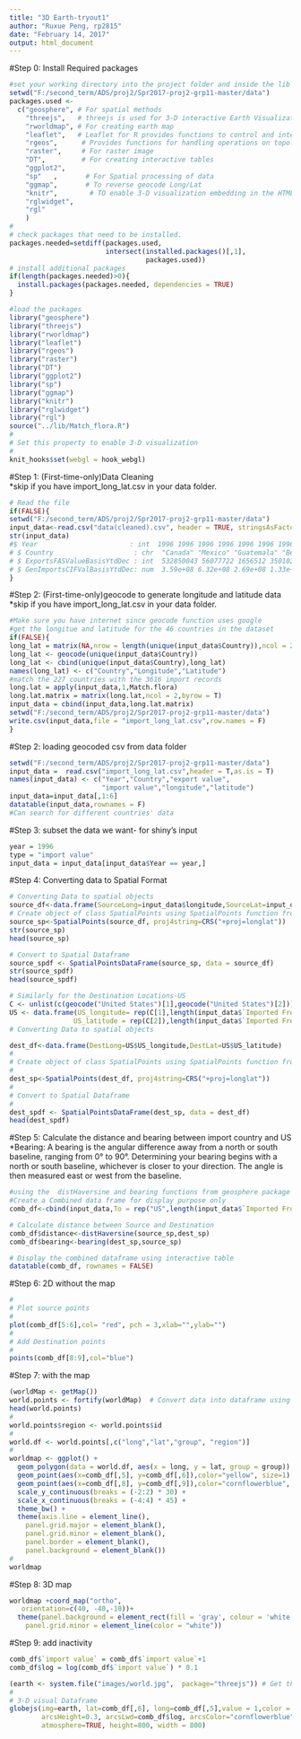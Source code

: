 ---
title: "3D Earth-tryout1"
author: "Ruxue Peng, rp2815"
date: "February 14, 2017"
output: html_document
---  
#Step 0: Install Required packages  
```{r,echo = F}
#set your working directory into the project folder and inside the lib library
setwd("F:/second_term/ADS/proj2/Spr2017-proj2-grp11-master/data")
packages.used <- 
  c("geosphere", # For spatial methods  
    "threejs",   # threejs is used for 3-D interactive Earth Visualization
    "rworldmap", # For creating earth map
    "leaflet",   # Leaflet for R provides functions to control and integrate Leaflet, a JavaScript library for interactive maps, within R.
    "rgeos",      # Provides functions for handling operations on topologies.
    "raster",     # For raster image
    "DT",         # For creating interactive tables
    "ggplot2",
    "sp"   ,       # For Spatial processing of data
    "ggmap",       # To reverse geocode Long/Lat
    "knitr",        # TO enable 3-D visualization embedding in the HTML page
    "rglwidget",
    "rgl"
    )
#
# check packages that need to be installed.
packages.needed=setdiff(packages.used, 
                        intersect(installed.packages()[,1], 
                                  packages.used))
# install additional packages
if(length(packages.needed)>0){
  install.packages(packages.needed, dependencies = TRUE)
}

#load the packages
library("geosphere")
library("threejs")
library("rworldmap")
library("leaflet")
library("rgeos")
library("raster")
library("DT")
library("ggplot2")
library("sp")
library("ggmap")
library("knitr")
library("rglwidget")
library("rgl")
source("../lib/Match_flora.R")
#
# Set this property to enable 3-D visualization
#
knit_hooks$set(webgl = hook_webgl)
```  

#Step 1: (First-time-only)Data Cleaning  
*skip if you have import_long_lat.csv in your data folder.  

```{r Data Cleaning}
# Read the file
if(FALSE){ 
setwd("F:/second_term/ADS/proj2/Spr2017-proj2-grp11-master/data")
input_data<-read.csv("data(cleaned).csv", header = TRUE, stringsAsFactors = FALSE)
str(input_data)
#$ Year                       : int  1996 1996 1996 1996 1996 1996 1996 1996 1996 1996 ...
# $ Country                    : chr  "Canada" "Mexico" "Guatemala" "Belize" ...
# $ ExportsFASValueBasisYtdDec : int  532850043 56077722 1656512 350102 1114079 1226421 642139 2113706 4827307 1283338 ...
# $ GenImportsCIFValBasisYtdDec: num  3.59e+08 6.32e+08 2.69e+08 1.33e+05 5.54e+07 ...
}
```  

#Step 2: (First-time-only)geocode to generate longitude and latitude data  
*skip if you have import_long_lat.csv in your data folder.  

```{r Geocoding}
#Make sure you have internet since geocode function uses google 
#get the longitue and latitude for the 46 countries in the dataset
if(FALSE){
long_lat = matrix(NA,nrow = length(unique(input_data$Country)),ncol = 2)
long_lat <- geocode(unique(input_data$Country))
long_lat <- cbind(unique(input_data$Country),long_lat)
names(long_lat) <- c("Country","Longitude","Latitude")
#match the 227 countries with the 3616 import records 
long.lat = apply(input_data,1,Match.flora)
long.lat.matrix = matrix(long.lat,ncol = 2,byrow = T)
input_data = cbind(input_data,long.lat.matrix)
setwd("F:/second_term/ADS/proj2/Spr2017-proj2-grp11-master/data")
write.csv(input_data,file = "import_long_lat.csv",row.names = F)
}

```  

#Step 2: loading geocoded csv from data folder  

```{r}
setwd("F:/second_term/ADS/proj2/Spr2017-proj2-grp11-master/data")
input_data =  read.csv("import_long_lat.csv",header = T,as.is = T)
names(input_data) <- c("Year","Country","export value",
                       "import value","longitude","latitude")
input_data=input_data[,1:6]
datatable(input_data,rownames = F)
#Can search for different countries' data
```  

#Step 3: subset the data we want- for shiny's input

```{r preparation for shiny input}
year = 1996
type = "import value"
input_data = input_data[input_data$Year == year,]
```


#Step 4: Converting data to Spatial Format
```{r Spatial Format}
# Converting Data to spatial objects
source_df<-data.frame(SourceLong=input_data$longitude,SourceLat=input_data$latitude)
# Create object of class SpatialPoints using SpatialPoints function from sp package
source_sp<-SpatialPoints(source_df, proj4string=CRS("+proj=longlat"))
str(source_sp)
head(source_sp)

# Convert to Spatial Dataframe
source_spdf <- SpatialPointsDataFrame(source_sp, data = source_df)
str(source_spdf)
head(source_spdf)
```  



```{r US long and lat}
# Similarly for the Destination Locations-US
C <- unlist(c(geocode("United States")[1],geocode("United States")[2]))
US <- data.frame(US_longitude= rep(C[1],length(input_data$`Imported From`)),
                US_latitude = rep(C[2]),length(input_data$`Imported From`))[,1:2]
# Converting Data to spatial objects

dest_df<-data.frame(DestLong=US$US_longitude,DestLat=US$US_latitude)
#
# Create object of class SpatialPoints using SpatialPoints function from sp package
#
dest_sp<-SpatialPoints(dest_df, proj4string=CRS("+proj=longlat"))
#
# Convert to Spatial Dataframe
#
dest_spdf <- SpatialPointsDataFrame(dest_sp, data = dest_df)
head(dest_spdf)
```  

#Step 5: Calculate the distance and bearing between import country and US  
*Bearing: A bearing is the angular difference away from a north or south baseline, ranging from 0° to 90°. Determining your bearing begins with a north or south baseline, whichever is closer to your direction. The angle is then measured east or west from the baseline.
```{r}
#using the  distHaversine and bearing functions from geosphere package
#Create a Combined data frame for display purpose only
comb_df<-cbind(input_data,To = rep("US",length(input_data$`Imported From`)),US)

# Calculate distance between Source and Destination
comb_df$distance<-distHaversine(source_sp,dest_sp)
comb_df$bearing<-bearing(dest_sp,source_sp)

# Display the combined dataframe using interactive table 
datatable(comb_df, rownames = FALSE)
```  

#Step 6: 2D without the map
```{r}
#
# Plot source points
#
plot(comb_df[5:6],col= "red", pch = 3,xlab="",ylab="")
#
# Add Destination points
#
points(comb_df[8:9],col="blue")

```  

#Step 7: with the map

```{r}
(worldMap <- getMap())
world.points <- fortify(worldMap)  # Convert data into dataframe using fortify from ggplot2
head(world.points)
#
world.points$region <- world.points$id
#
world.df <- world.points[,c("long","lat","group", "region")]
#
worldmap <- ggplot() + 
  geom_polygon(data = world.df, aes(x = long, y = lat, group = group)) +
  geom_point(aes(x=comb_df[,5], y=comb_df[,6]),color="yellow", size=1) +  # Plot Source Locations
  geom_point(aes(x=comb_df[,8], y=comb_df[,9]),color="cornflowerblue", size=10) +  # Plot Dest Location
  scale_y_continuous(breaks = (-2:2) * 30) +
  scale_x_continuous(breaks = (-4:4) * 45) +
  theme_bw() +
  theme(axis.line = element_line(),
    panel.grid.major = element_blank(),
    panel.grid.minor = element_blank(),
    panel.border = element_blank(),
    panel.background = element_blank())
#
worldmap
```  

#Step 8: 3D map

```{r}
worldmap +coord_map("ortho", 
   orientation=c(40, -40,-10))+
  theme(panel.background = element_rect(fill = 'gray', colour = 'white'), panel.grid.major = element_line(color = "white"),
    panel.grid.minor = element_line(color = "white"))
```

#Step 9: add inactivity  

```{r}
comb_df$`import value` = comb_df$`import value`+1
comb_df$log = log(comb_df$`import value`) * 0.1
```

```{r}
(earth <- system.file("images/world.jpg",  package="threejs")) # Get the image of globe
#
# 3-D visual Dataframe
globejs(img=earth, lat=comb_df[,6], long=comb_df[,5],value = 1,color = "yellow", arcs=comb_df[,c(6,5,9,8)],
        arcsHeight=0.3, arcsLwd=comb_df$log, arcsColor="cornflowerblue", arcsOpacity=comb_df$log/max(comb_df$log)+0.5,
        atmosphere=TRUE, height=800, width = 800)
```

